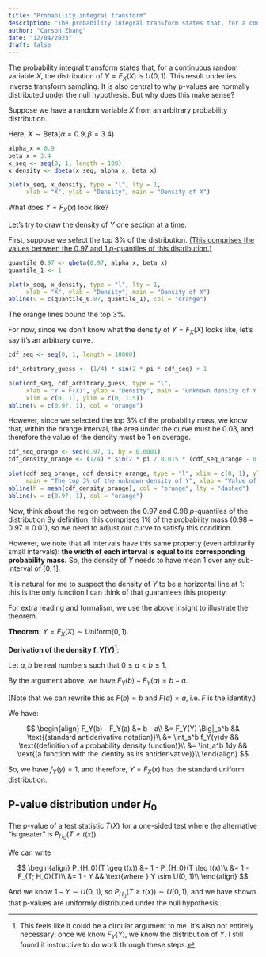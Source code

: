 ```yaml
---
title: "Probability integral transform"
description: "The probability integral transform states that, for a continuous random variable $X$, the distribution of $Y = F_X(X)$ is $U(0, 1)$. I give some intuition for this statement."
author: "Carson Zhang"
date: "12/04/2023"
draft: false
---
```


The probability integral transform states that, for a continuous random variable $X$, the distribution of $Y = F_X(X)$ is $U(0, 1)$. This result underlies inverse transform sampling. It is also central to why p-values are normally distributed under the null hypothesis. But why does this make sense?

Suppose we have a random variable $X$ from an arbitrary probability distribution.

Here, $X \sim \text{Beta}(\alpha = 0.9, \beta = 3.4)$

```r
alpha_x = 0.9
beta_x = 3.4
x_seq <- seq(0, 1, length = 100)
x_density <- dbeta(x_seq, alpha_x, beta_x)

plot(x_seq, x_density, type = "l", lty = 1,
     xlab = "X", ylab = "Density", main = "Density of X")
```

What does $Y = F_X(x)$ look like?

Let's try to draw the density of $Y$ one section at a time.

First, suppose we select the top 3% of the distribution. [(This comprises the values between the $0.97$ and $1$ $p$-quantiles of this distribution.)](https://en.wikipedia.org/wiki/Quantile)

```r
quantile_0.97 <- qbeta(0.97, alpha_x, beta_x)
quantile_1 <- 1

plot(x_seq, x_density, type = "l", lty = 1,
     xlab = "X", ylab = "Density", main = "Density of X")
abline(v = c(quantile_0.97, quantile_1), col = "orange")
```

The orange lines bound the top 3%.

For now, since we don't know what the density of $Y = F_X(X)$ looks like, let's say it's an arbitrary curve.

```r
cdf_seq <- seq(0, 1, length = 10000)

cdf_arbitrary_guess <- (1/4) * sin(2 * pi * cdf_seq) + 1

plot(cdf_seq, cdf_arbitrary_guess, type = "l", 
     xlab = "Y = F(X)", ylab = "Density", main = "Unknown density of Y = F(X)",
     xlim = c(0, 1), ylim = c(0, 1.5))
abline(v = c(0.97, 1), col = "orange")
```

However, since we selected the top 3% of the probability mass, we know that, within the orange interval, the area under the curve must be $0.03$, and therefore the value of the density must be $1$ on average.

```r
cdf_seq_orange <- seq(0.97, 1, by = 0.0001)
cdf_density_orange <- (1/4) * sin(2 * pi / 0.015 * (cdf_seq_orange - 0.97)) + 1

plot(cdf_seq_orange, cdf_density_orange, type = "l", xlim = c(0, 1), ylim = c(0, 1.5),
     main = "The top 3% of the unknown density of Y", xlab = "Value of the CDF of X", ylab = "Density")
abline(h = mean(cdf_density_orange), col = "orange", lty = "dashed")
abline(v = c(0.97, 1), col = "orange")
```

Now, think about the region between the $0.97$ and $0.98$ $p$-quantiles of the distribution By definition, this comprises 1% of the probability mass ($0.98 - 0.97 = 0.01$), so we need to adjust our curve to satisfy this condition.

However, we note that all intervals have this same property (even arbitrarily small intervals): **the width of each interval is equal to its corresponding probability mass.** So, the density of $Y$ needs to have mean $1$ over any sub-interval of $[0, 1]$.

It is natural for me to suspect the density of $Y$ to be a horizontal line at $1$: this is the only function I can think of that guarantees this property.

For extra reading and formalism, we use the above insight to illustrate the theorem.

**Theorem:** $Y = F_X(X) \sim \text{Uniform}(0, 1)$.

**Derivation of the density f_Y(Y)**[^1]: 

Let $a, b$ be real numbers such that $0 \leq a < b \leq 1$.

By the argument above, we have $F_Y(b) - F_Y(a) = b - a$.

(Note that we can rewrite this as $F(b) = b \text{ and } F(a) = a$, i.e. $F$ is the identity.)

We have:

$$
\begin{align}
  F_Y(b) - F_Y(a) &= b - a\\
    &= F_Y(Y) \Big|_a^b && \text{(standard antiderivative notation)}\\
    &= \int_a^b f_Y(y)dy && \text{(definition of a probability density function)}\\
    &= \int_a^b 1dy && \text{(a function with the identity as its antiderivative)}\\
\end{align}
$$

So, we have $f_Y(y) = 1$, and therefore, $Y = F_X(x)$ has the standard uniform distribution.

## P-value distribution under $H_0$

The p-value of a test statistic $T(X)$ for a one-sided test where the alternative "is greater" is
$P_{H_0}(T \geq t(x))$.

We can write

$$
\begin{align}
P_{H_0}(T \geq t(x)) &= 1 - P_{H_0}(T \leq t(x))\\
  &= 1 - F_{T; H_0}(T)\\
  &= 1 - Y && \text{where } Y \sim U(0, 1)\\
\end{align}
$$

And we know $1 - Y \sim U(0, 1)$, so $P_{H_0}(T \geq t(x)) \sim U(0, 1)$, and we have shown that p-values are uniformly distributed under the null hypothesis.

[^1]: This feels like it could be a circular argument to me. It's also not entirely necessary: once we know $F_Y(Y)$, we know the distribution of $Y$. I still found it instructive to do work through these steps.